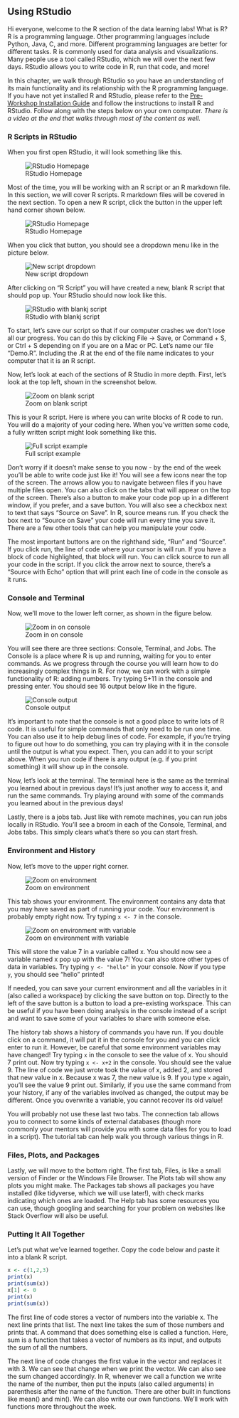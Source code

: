 ## Using RStudio

Hi everyone, welcome to the R section of the data learning labs! What is R? R is a programming language. Other programming languages include Python, Java, C, and more. Different programming languages are better for different tasks. R is commonly used for data analysis and visualizations. Many people use a tool called RStudio, which we will over the next few days. RStudio allows you to write code in R, run that code, and more!

In this chapter, we walk through RStudio so you have an understanding of its main functionality and its relationship with the R programming language. If you have not yet installed R and RStudio, please refer to the 
[Pre-Workshop Installation Guide](https://tinyurl.com/ssrpsoftwareguide) 
and follow the instructions to install R and RStudio. 
Follow along with the steps below on your own computer. 
_There is a video at the end that walks through most of the content as well._

### R Scripts in RStudio

When you first open RStudio, it will look something like this. 

![RStudio Homepage](./img/r_basics/Fig1.png)

Most of the time, you will be working with an R script or an R markdown file. In this section, we will cover R scripts. R markdown files will be covered in the next section. To open a new R script, click the button in the upper left hand corner shown below. 

![RStudio Homepage](./img/r_basics/Fig2.png)

When you click that button, you should see a dropdown menu like in the picture below. 

![New script dropdown](./img/r_basics/Fig3.png)

After clicking on "R Script" you will have created a new, blank R script that should pop up. Your RStudio should now look like this. 

![RStudio with blankj script](./img/r_basics/Fig4.png)

To start, let's save our script so that if our computer crashes we don't lose all our progress. You can do this by clicking File -> Save, or Command + S, or Ctrl + S depending on if you are on a Mac or PC. Let's name our file "Demo.R". Including the .R at the end of the file name indicates to your computer that it is an R script.

Now, let's look at each of the sections of R Studio in more depth. First, let's look at the top left, shown in the screenshot below.

![Zoom on blank script](./img/r_basics/Fig4b.png)

This is your R script. Here is where you can write blocks of R code to run. You will do a majority of your coding here. When you've written some code, a fully written script might look something like this. 

![Full script example](./img/r_basics/Fig4c.png)

Don't worry if it doesn't make sense to you now - by the end of the week you'll be able to write code just like it! You will see a few icons near the top of the screen. The arrows allow you to navigate between files if you have multiple files open. You can also click on the tabs that will appear on the top of the screen. There's also a button to make your code pop up in a different window, if you prefer, and a save button. You will also see a checkbox next to text that says "Source on Save". In R, source means run. If you check the box next to "Source on Save" your code will run every time you save it. There are a few other tools that can help you manipulate your code.

The most important buttons are on the righthand side, "Run" and "Source". If you click run, the line of code where your cursor is will run. If you have a block of code highlighted, that block will run. You can click source to run all your code in the script. If you click the arrow next to source, there's a "Source with Echo" option that will print each line of code in the console as it runs.

### Console and Terminal

Now, we'll move to the lower left corner, as shown in the figure below. 

![Zoom in on console](./img/r_basics/Fig5.png)

You will see there are three sections: Console, Terminal, and Jobs. The Console is a place where R is up and running, waiting for you to enter commands. As we progress through the course you will learn how to do increasingly complex things in R. For now, we can work with a simple functionality of R: adding numbers. Try typing 5+11 in the console and pressing enter. You should see 16 output below like in the figure. 

![Console output](./img/r_basics/Fig6.png)

It's important to note that the console is not a good place to write lots of R code. It is useful for simple commands that only need to be run one time. You can also use it to help debug lines of code. For example, if you're trying to figure out how to do something, you can try playing with it in the console until the output is what you expect. Then, you can add it to your script above. When you run code if there is any output (e.g. if you print something) it will show up in the console.

Now, let's look at the terminal. The terminal here is the same as the terminal you learned about in previous days! It's just another way to access it, and run the same commands. Try playing around with some of the commands you learned about in the previous days!

Lastly, there is a jobs tab. Just like with remote machines, you can run jobs locally in RStudio. You'll see a broom in each of the Console, Terminal, and Jobs tabs. This simply clears what's there so you can start fresh.

### Environment and History

Now, let's move to the upper right corner. 

![Zoom on environment](./img/r_basics/Fig7.png)

This tab shows your environment. The environment contains any data that you may have saved as part of running your code. Your environment is probably empty right now. Try typing `x <- 7` in the console. 

![Zoom on environment with variable](./img/r_basics/Fig8.png)

This will store the value 7 in a variable called x. You should now see a variable named x pop up with the value 7!  You can also store other types of data in variables. Try typing `y <- "hello"` in your console. Now if you type `y`, you should see "hello" printed! 

If needed, you can save your current environment and all the variables in it (also called a workspace) by clicking the save button on top. Directly to the left of the save button is a button to load a pre-existing workspace. This can be useful if you have been doing analysis in the console instead of a script and want to save some of your variables to share with someone else. 

The history tab shows a history of commands you have run. If you double click on a command, it will put it in the console for you and you can click enter to run it. However, be careful that some environment variables may have changed! Try typing `x` in the console to see the value of x. You should 7 print out. Now try typing `x <- x+2` in the console. You should see the value 9. The line of code we just wrote took the value of x, added 2, and stored that new value in x. Because x was 7, the new value is 9. If you type `x` again, you'll see the value 9 print out. Similarly, if you use the same command from your history, if any of the variables involved as changed, the output may be different. Once you overwrite a variable, you cannot recover its old value!

You will probably not use these last two tabs. The connection tab allows you to connect to some kinds of external databases (though more commonly your mentors will provide you with some data files for you to load in a script). The tutorial tab can help walk you through various things in R.

### Files, Plots, and Packages

Lastly, we will move to the bottom right. The first tab, Files, is like a small version of Finder or the Windows File Browser. The Plots tab will show any plots you might make. The Packages tab shows all packages you have installed (like tidyverse, which we will use later!), with check marks indicating which ones are loaded. The Help tab has some resources you can use, though googling and searching for your problem on websites like Stack Overflow will also be useful.

### Putting It All Together

Let's put what we've learned together. Copy the code below and paste it into a blank R script.



```r
x <- c(1,2,3)
print(x)
print(sum(x))
x[1] <- 0
print(x)
print(sum(x))
```
The first line of code stores a vector of numbers into the variable x. The next line prints that list. The next line takes the sum of those numbers and prints that. A command that does something else is called a function. Here, sum is a function that takes a vector of numbers as its input, and outputs the sum of all the numbers.

The next line of code changes the first value in the vector and replaces it with 3. We can see that change when we print the vector. We can also see the sum changed accordingly. In R, whenever we call a function we write the name of the number, then put the inputs (also called arguments) in parenthesis after the name of the function. There are other built in functions like mean() and min(). We can also write our own functions. We'll work with functions more throughout the week.
